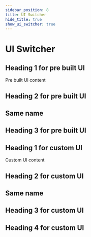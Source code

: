 ```yaml
---
sidebar_position: 8
title: UI Switcher
hide_title: true
show_ui_switcher: true
---
```


# UI Switcher


<PreBuiltOrCustomUISwitcher>
<PreBuiltUIContent>

## Heading 1 for pre built UI
Pre built UI content

## Heading 2 for pre built UI

## Same name

## Heading 3 for pre built UI

</PreBuiltUIContent>

<CustomUIContent>

## Heading 1 for custom UI
Custom UI content

## Heading 2 for custom UI

## Same name

## Heading 3 for custom UI

## Heading 4 for custom UI

</CustomUIContent>

</PreBuiltOrCustomUISwitcher>
